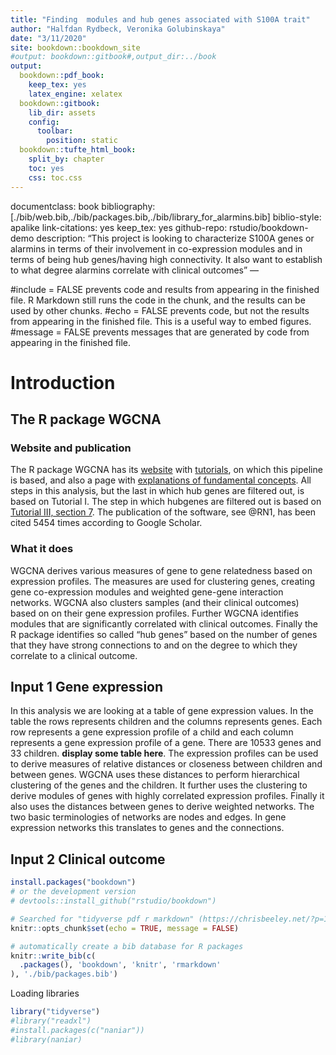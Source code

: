 ```yaml
---
title: "Finding  modules and hub genes associated with S100A trait"
author: "Halfdan Rydbeck, Veronika Golubinskaya"
date: "3/11/2020"
site: bookdown::bookdown_site
#output: bookdown::gitbook#,output_dir:../book
output:
  bookdown::pdf_book:
    keep_tex: yes
    latex_engine: xelatex
  bookdown::gitbook:
    lib_dir: assets
    config:
      toolbar:
        position: static
  bookdown::tufte_html_book:
    split_by: chapter
    toc: yes
    css: toc.css
---
```

documentclass: book
bibliography: [./bib/web.bib,./bib/packages.bib,./bib/library_for_alarmins.bib]
biblio-style: apalike
link-citations: yes
keep_tex: yes
github-repo: rstudio/bookdown-demo
description: "This project is looking to characterize S100A genes or alarmins in terms of their involvement in co-expression modules and in terms of being hub genes/having high connectivity. It also want to  establish to what degree alarmins correlate with clinical outcomes"
---

#include = FALSE prevents code and results from appearing in the finished file. R Markdown still runs the code in the chunk, and the results can be used by other chunks.
#echo = FALSE prevents code, but not the results from appearing in the finished file. This is a useful way to embed figures.
#message = FALSE prevents messages that are generated by code from appearing in the finished file.

# Introduction

## The R package WGCNA

### Website and publication
The R package WGCNA has its [website](https://horvath.genetics.ucla.edu/html/CoexpressionNetwork/Rpackages/WGCNA/) with [tutorials](https://horvath.genetics.ucla.edu/html/CoexpressionNetwork/Rpackages/WGCNA/Tutorials/index.html), on which this pipeline is based, and also a page with [explanations of fundamental concepts](https://horvath.genetics.ucla.edu/html/CoexpressionNetwork/Rpackages/WGCNA/Tutorials/Simulated-00-Background.pdf). All steps in this analysis, but the last in which hub genes are filtered out, is based on Tutorial I. The step in which hubgenes are filtered out is based on [Tutorial III, section 7](https://horvath.genetics.ucla.edu/html/CoexpressionNetwork/Rpackages/WGCNA/Tutorials/Simulated-07-Membership.pdf). The publication of the software, see @RN1, has been cited  5454 times according to Google Scholar.

### What it does
WGCNA derives various measures of gene to gene relatedness based on expression profiles. The measures are used for clustering genes, creating gene co-expression modules and weighted gene-gene interaction networks. WGCNA also clusters samples (and their clinical outcomes) based on on their gene expression profiles. Further WGCNA identifies modules that are significantly correlated with clinical outcomes. Finally the R package identifies so called "hub genes" based on the number of genes that they have strong connections to and on the degree to which they correlate to a clinical outcome.

## Input 1 Gene expression
In this analysis we are looking at a table of gene expression values. In the table the rows represents children and the columns represents genes. Each row represents a gene expression profile of a child and each column represents a gene expression profile of a gene. There are 10533 genes and 33 children. **display some table here**. The expression profiles can be used to derive measures of relative distances or closeness between children and between genes. WGCNA uses these distances to perform hierarchical clustering of the genes and the children. It further uses the clustering to derive modules of genes with highly correlated expression profiles. Finally it also uses the distances between genes to derive weighted networks. The two  basic terminologies of networks are nodes and edges. In gene expression networks this translates to genes and the connections.

## Input 2 Clinical outcome

```r
install.packages("bookdown")
# or the development version
# devtools::install_github("rstudio/bookdown")
```

```r
# Searched for "tidyverse pdf r markdown" (https://chrisbeeley.net/?p=1037)
knitr::opts_chunk$set(echo = TRUE, message = FALSE)
```

```r
# automatically create a bib database for R packages
knitr::write_bib(c(
  .packages(), 'bookdown', 'knitr', 'rmarkdown'
), './bib/packages.bib')
```
Loading libraries
```r
library("tidyverse")
#library("readxl")
#install.packages(c("naniar"))
#library(naniar)
```





